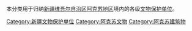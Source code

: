 本分类用于归纳[[新疆维吾尔自治区|新疆维吾尔自治区]][[阿克苏地区|阿克苏地区]]境内的各级[[文物保护单位|文物保护单位]]。

[[Category:新疆文物保护单位|Category:新疆文物保护单位]]
[[Category:阿克苏文物|Category:阿克苏文物]]
[[Category:阿克苏建筑物|Category:阿克苏建筑物]]